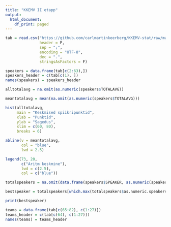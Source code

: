 ```yaml
---
title: "KKEMV II etapp"
output:
  html_document:
    df_print: paged
---
```

```r
tab = read.csv("https://github.com/carlmartinkeerberg/KKEMV-stat/raw/master/IIetapp.csv",
               header = F,
               sep = ";",
               encoding = "UTF-8",
               dec = ".",
               stringsAsFactors = F)
```

```r
speakers = data.frame(tab[c(2:63),])
speakers_header = c(tab[c(1), ])
names(speakers) = speakers_header

alltotalavg = na.omit(as.numeric(speakers$TOTALAVG))

meantotalavg = mean(na.omit(as.numeric(speakers$TOTALAVG)))

hist(alltotalavg,
     main = "Keskmised spiikripunktid",
     xlab = "Punktid",
     ylab = "Sagedus",
     xlim = c(60, 80),
     breaks = 6)

abline(v = meantotalavg,
       col = "blue",
       lwd = 2.5)

legend(73, 20,
       c("Aritm keskmine"),
       lwd = c(2.5),
       col = c("blue"))
```

```r
totalspeakers = na.omit(data.frame(speakers$SPEAKER, as.numeric(speakers$TOTALAVG)))

bestspeaker = totalspeakers[which.max(totalspeakers$as.numeric.speakers.TOTALAVG.),]

print(bestspeaker)
```

```r
teams = data.frame(tab[c(65:82), c(1:27)])
teams_header = c(tab[c(64), c(1:27)])
names(teams) = teams_header
```



